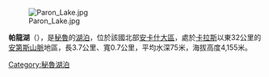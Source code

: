 [[Image:Paron_Lake.jpg|right]]

{{Coord|8|59|30|S|77|41|00|W|region:PE_type:waterbody|display=title}}

'''帕龍湖'''（{{lang-es|Laguna Parón}}），是[[秘魯|秘魯]]的[[湖泊|湖泊]]，位於該國北部[[安卡什大區|安卡什大區]]，處於[[卡拉斯_(安卡什大區)|卡拉斯]]以東32公里的[[安第斯山脈|安第斯山脈]]地區，長3.7公里、寬0.7公里，平均水深75米，海拔高度4,155米。

{{Peru-geo-stub}}
[[Category:秘魯湖泊|Category:秘魯湖泊]]